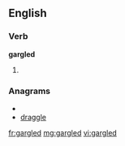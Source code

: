 ==English==

===Verb===
'''gargled'''

# {{past of|[[gargle]]}}

===Anagrams===
* {{alphagram|adegglr}}
* [[draggle#English|draggle]]

[[fr:gargled]]
[[mg:gargled]]
[[vi:gargled]]
